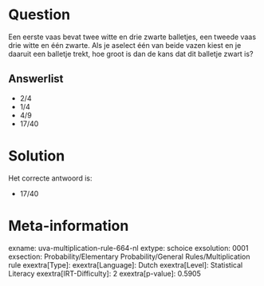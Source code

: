 Question
========

Een eerste vaas bevat twee witte en drie zwarte balletjes, een tweede
vaas drie witte en één zwarte. Als je aselect één van beide vazen kiest
en je daaruit een balletje trekt, hoe groot is dan de kans dat dit
balletje zwart is?

Answerlist
----------

* 2/4
* 1/4
* 4/9
* 17/40

Solution
========

Het correcte antwoord is: 

* 17/40

Meta-information
================
exname: uva-multiplication-rule-664-nl
extype: schoice
exsolution: 0001
exsection: Probability/Elementary Probability/General Rules/Multiplication rule
exextra[Type]: 
exextra[Language]: Dutch
exextra[Level]: Statistical Literacy
exextra[IRT-Difficulty]: 2
exextra[p-value]: 0.5905
